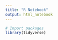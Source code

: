 ```yaml
---
title: "R Notebook"
output: html_notebook
---
```


```r
# Import packages
library(tidyverse)
```
```r

```


```r
```


```r
```

```r

```

